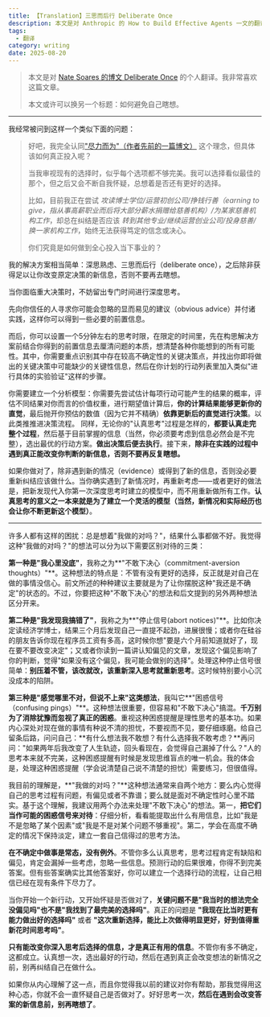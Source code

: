 ```yaml
---
title: 【Translation】三思而后行 Deliberate Once
description: 本文是对 Anthropic 的 How to Build Effective Agents 一文的翻译，大部分内容来自于 LLM ，个人做了一些删改与润色。
tags:
  - 翻译
category: writing
date: 2025-08-20
---
```


> 本文是对 [Nate Soares 的博文 Deliberate Once](https://mindingourway.com/deliberate-once/) 的个人翻译。我非常喜欢这篇文章。
>
> 本文或许可以换另一个标题：如何避免自己瞎想。

***

我经常被问到这样一个类似下面的问题：

> 好吧，我完全认同["尽力而为"（作者先前的一篇博文）](https://mindingourway.com/best-you-can/) 这个理念，但具体该如何真正投入呢？
> 
> 当我审视现有的选择时，似乎每个选项都不够完美。我可以选择看似最佳的那个，但之后又会不断自我怀疑，总想着是否还有更好的选择。
>
> 比如，目前我正在尝试 *攻读博士学位/运营初创公司/挣钱行善（earning to give，指从事高薪职业而后将大部分薪水捐赠给慈善机构）/为某家慈善机构工作*，却总在纠结是否应该 *转到其他专业/继续运营创业公司/投身慈善/换一家机构工作*，始终无法获得笃定的信念或决心。
>
> 你们究竟是如何做到全心投入当下事业的？

我的解决方案相当简单：深思熟虑、三思而后行（deliberate once），之后除非获得足以让你改变原定决策的新信息，否则不要再去瞎想。

当你面临重大决策时，不妨留出专门时间进行深度思考。

先向你信任的人寻求你可能会忽略的显而易见的建议（obvious advice）并付诸实践，这样你可以得到一些必要的前置信息。

而后，你可以设置一个5分钟左右的思考时限，在限定的时间里，先在构思解决方案前结合你得到的前置信息去厘清问题的本质，想清楚各种你能想到的所有可能性。其中，你需要重点识别其中存在较高不确定性的关键决策点，并找出你即将做出的关键决策中可能缺少的关键性信息，然后在你计划的行动列表里加入类似"进行具体的实验验证"这样的步骤。

你需要建立一个分析模型：你需要先尝试估计每项行动可能产生的结果的概率，评估不同结果对你而言的价值权重，进行期望值计算后，**你的计算结果能够更新你的直觉**，最后抛开你预估的数值（因为它并不精确）**依靠更新后的直觉进行决策**。以此类推推进决策流程。
同样，无论你的"认真思考"过程是怎样的，**都要认真走完整个过程**，然后基于目前掌握的信息（当然，你必须要考虑到信息必然会是不完整），选出最优的行动方案。**做出决策后便去执行**。接下来，**除非在实践的过程中遇到真正能改变你判断的新信息，否则不要再反复瞎想。**

如果你做对了，除非遇到新的情况（evidence）或得到了新的信息，否则没必要重新纠结应该做什么。当你确实遇到了新情况时，再重新考虑——或者更好的做法是，把新发现代入你第一次深度思考时建立的模型中，而不用重新做所有工作。**认真思考的意义之一本来就是为了建立一个灵活的模型（当然，新情况和实际经历也会让你不断更新这个模型）**。

------

许多人都有这样的困扰：总是想着"我做的对吗？"，结果什么事都做不好。我觉得这种"我做的对吗？"的想法可以分为以下需要区别对待的三类：

**第一种是"我心里没底"**，我称之为**"不敢下决心（commitment-aversion thoughts）"**。这种想法的特点是：不管有没有更好的选择，反正就是对自己在做的事情没信心。前文所述的种种建议主要就是为了让你摆脱这种"我还是不确定"的状态的。不过，你要把这种"不敢下决心"的想法和后文提到的另外两种想法区分开来。

**第二种是"我发现我搞错了"**，我称之为**"停止信号(abort notices)"**。比如你决定读经济学博士，结果三个月后发现自己一直提不起劲，进展很慢；或者你在硅谷的朋友告诉你现在程序员工资有多高，这时候你想"要是六个月前知道就好了，现在要不要改变决定"；又或者你读到一篇讲认知偏见的文章，发现这个偏见影响了你的判断，觉得"如果没有这个偏见，我可能会做别的选择"。处理这种停止信号很简单：**别压着不管，该改就改，该重新深入思考就重新思考**。这时候特别要小心沉没成本的陷阱。

**第三种是"感觉哪里不对，但说不上来"这类想法**，我叫它**"困惑信号（confusing pings）"**。这种想法很重要，但容易和"不敢下决心"搞混。**千万别为了消除犹豫而忽视了真正的困惑**。重视这种困惑提醒是理性思考的基本功。如果内心深处对现在做的事情有种说不清的担忧，不要视而不见，要仔细琢磨。给自己留条后路，问问自己：**有什么想法我不敢想？有什么选择我不敢考虑？**再问问："如果两年后我改变了人生轨迹，回头看现在，会觉得自己漏掉了什么？"人的思考本来就不完美，这种困惑提醒有时候是发现思维盲点的唯一机会。我的体会是，处理这种困惑提醒（学会说清楚自己说不清楚的担忧）需要练习，但很值得。

我目前的理解是，**"我做的对吗？"**这种想法通常来自两个地方：要么内心觉得自己的思考过程有问题，有偏见或者不靠谱；要么就是面对不确定性时心里不踏实。基于这个理解，我建议用两个办法来处理"不敢下决心"的想法。第一，**把它们当作可能的困惑信号来对待**：仔细分析，看看能提取出什么有用信息，比如"我是不是忽略了某个因素"或"我是不是对某个问题不够重视"。第二，学会在高度不确定的情况下保持淡定，建立一套自己信得过的思考方法。

**在不确定中做事是常态，没有例外**。不管你多么认真思考，思考过程肯定有缺陷和偏见，肯定会漏掉一些考虑，忽略一些信息。预测行动的后果很难，你得不到完美答案。但有些答案确实比其他答案好，你可以建立一个选择行动的流程，让自己相信已经在现有条件下尽力了。

当你开始一个新行动，又开始怀疑是否做对了，**关键问题不是"我当时的想法完全没偏见吗"也不是"我找到了最完美的选择吗"**。真正的问题是 **"我现在比当时更有能力做出好的选择吗"** 或者 **"这次重新选择，能比上次做得明显更好，好到值得重新花时间思考吗"**。

**只有能改变你深入思考后选择的信息，才是真正有用的信息**。不管你有多不确定，这都成立。认真想一次，选出最好的行动，然后在遇到真正会改变想法的新情况之前，别再纠结自己在做什么。

如果你从内心理解了这一点，而且你觉得我以前的建议对你有帮助，那我觉得用这种心态，你就不会一直怀疑自己是否做对了。好好思考一次，**然后在遇到会改变答案的新信息前，别再瞎想了**。

